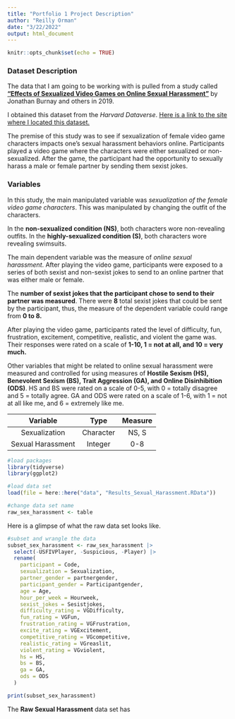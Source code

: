 ```yaml
---
title: "Portfolio 1 Project Description"
author: "Reilly Orman"
date: "3/22/2022"
output: html_document
---
```


```r
knitr::opts_chunk$set(echo = TRUE)
```

### **Dataset Description**

The data that I am going to be working with is pulled from a study called [**"Effects of Sexualized Video Games on Online Sexual Harassment"**](https://pubmed.ncbi.nlm.nih.gov/30614006/) by Jonathan Burnay and others in 2019. 

I obtained this dataset from the *Harvard Dataverse*. [Here is a link to the site where I located this dataset.](https://dataverse.harvard.edu/dataset.xhtml?persistentId=doi:10.7910/DVN/9TFDEV&version=1.0)

The premise of this study was to see if sexualization of female video game characters impacts one's sexual harassment behaviors online. Participants played a video game where the characters were either sexualized or non-sexualized. After the game, the participant had the opportunity to sexually harass a male or female partner by sending them sexist jokes.  

### **Variables**

In this study, the main manipulated variable was *sexualization of the female video game characters*. This was manipulated by changing the outfit of the characters. 

In the **non-sexualized condition (NS)**, both characters wore non-revealing outfits. In the **highly-sexualized condition (S)**, both characters wore revealing swimsuits. 

The main dependent variable was the measure of *online sexual harassment*. After playing the video game, participants were exposed to a series of both sexist and non-sexist jokes to send to an online partner that was either male or female. 

The **number of sexist jokes that the participant chose to send to their partner was measured**. There were **8** total sexist jokes that could be sent by the participant, thus, the measure of the dependent variable could range from **0 to 8.** 

After playing the video game, participants rated the level of difficulty, fun, frustration, excitement, competitive, realistic, and violent the game was. Their responses were rated on a scale of **1-10, 1 = not at all, and 10 = very much.**

Other variables that might be related to online sexual harassment were measured and controlled for using measures of **Hostile Sexism (HS), Benevolent Sexism (BS), Trait Aggression (GA), and Online Disinhibition (ODS)**. HS and BS were rated on a scale of 0-5, with 0 = totally disagree and 5 = totally agree. GA and ODS were rated on a scale of 1-6, with 1 = not at all like me, and 6 = extremely like me. 

| Variable | Type | Measure |
| :------: | :--: | :-----: |
| Sexualization | Character | NS, S |
| Sexual Harassment | Integer | 0-8 |

```r
#load packages
library(tidyverse)
library(ggplot2)
```


```r
#load data set
load(file = here::here("data", "Results_Sexual_Harassment.RData"))

#change data set name
raw_sex_harassment <- table
```

Here is a glimpse of what the raw data set looks like. 

```r
#subset and wrangle the data
subset_sex_harassment <- raw_sex_harassment |> 
  select(-USFIVPlayer, -Suspicious, -Player) |> 
  rename(
    participant = Code,
    sexualization = Sexualization, 
    partner_gender = partnergender,
    participant_gender = Participantgender,
    age = Age,
    hour_per_week = Hourweek,
    sexist_jokes = Sesistjokes,
    difficulty_rating = VGDifficulty,
    fun_rating = VGFun,
    frustration_rating = VGFrustration,
    excite_rating = VGExcitement,
    competitive_rating = VGcompetitive,
    realistic_rating = VGreaslit,
    violent_rating = VGviolent, 
    hs = HS,
    bs = BS,
    ga = GA,
    ods = ODS
  )

print(subset_sex_harassment)
```

The **Raw Sexual Harassment** data set has 
